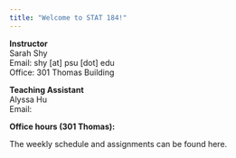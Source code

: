 ```yaml
---
title: "Welcome to STAT 184!"
---
```


**Instructor**  
Sarah Shy  
Email: shy [at] psu [dot] edu  
Office: 301 Thomas Building

**Teaching Assistant**  
Alyssa Hu  
Email:

**Office hours (301 Thomas):**

The weekly schedule and assignments can be found here.